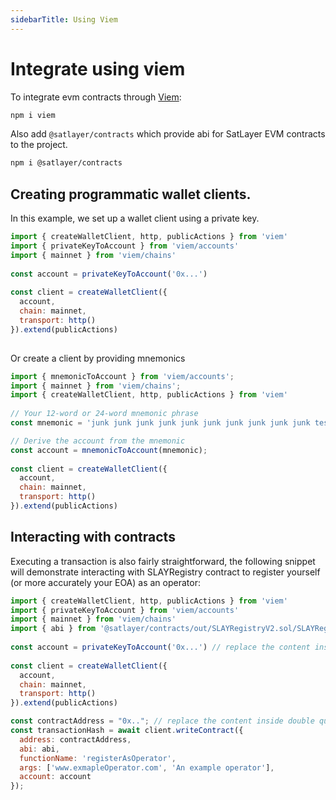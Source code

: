 ```yaml
---
sidebarTitle: Using Viem
---
```



# Integrate using viem

To integrate evm contracts through [Viem](https://viem.sh/):

```bash filename="viem" copy
npm i viem
```
Also add `@satlayer/contracts` which provide abi for SatLayer EVM contracts to the project. 

```bash filename="SLAYContracts" copy
npm i @satlayer/contracts
```

## Creating programmatic wallet clients.

In this example,
we set up a wallet client using a private key.

```js filename="privateKeyBasedWalletClient.js" copy
import { createWalletClient, http, publicActions } from 'viem'
import { privateKeyToAccount } from 'viem/accounts'
import { mainnet } from 'viem/chains'
 
const account = privateKeyToAccount('0x...')
 
const client = createWalletClient({ 
  account,
  chain: mainnet,
  transport: http()
}).extend(publicActions) 
 
```
Or create a client by providing mnemonics

```js filename="mnemonicBasedWalletClient.js" copy
import { mnemonicToAccount } from 'viem/accounts';
import { mainnet } from 'viem/chains';
import { createWalletClient, http, publicActions } from 'viem'
 
// Your 12-word or 24-word mnemonic phrase
const mnemonic = 'junk junk junk junk junk junk junk junk junk junk test test';

// Derive the account from the mnemonic
const account = mnemonicToAccount(mnemonic);
 
const client = createWalletClient({ 
  account,
  chain: mainnet,
  transport: http()
}).extend(publicActions) 
```

## Interacting with contracts

Executing a transaction is also fairly straightforward, the following snippet will demonstrate interacting with SLAYRegistry contract to register yourself (or more accurately your EOA) as an operator:

```js filename="execute.js" copy
import { createWalletClient, http, publicActions } from 'viem'
import { privateKeyToAccount } from 'viem/accounts'
import { mainnet } from 'viem/chains'
import { abi } from '@satlayer/contracts/out/SLAYRegistryV2.sol/SLAYRegistryV2.json'
 
const account = privateKeyToAccount('0x...') // replace the content inside double quote with actual private key
 
const client = createWalletClient({ 
  account,
  chain: mainnet,
  transport: http()
}).extend(publicActions) 

const contractAddress = "0x.."; // replace the content inside double quote with live/testnet SLAYRegistryV2 contract address.
const transactionHash = await client.writeContract({
  address: contractAddress,
  abi: abi,
  functionName: 'registerAsOperator', 
  args: ['www.exmapleOperator.com', 'An example operator'], 
  account: account 
});
```

